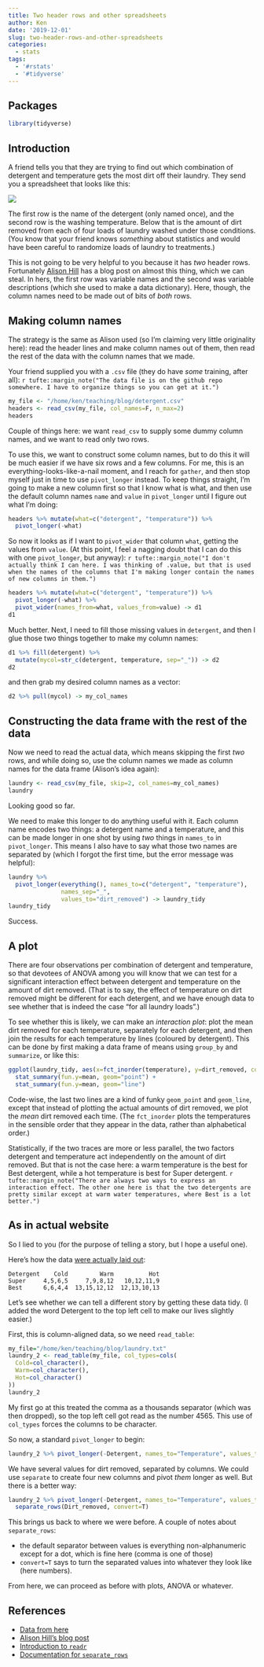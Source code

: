 ```yaml
---
title: Two header rows and other spreadsheets
author: Ken
date: '2019-12-01'
slug: two-header-rows-and-other-spreadsheets
categories:
  - stats
tags:
  - '#rstats'
  - '#tidyverse'
---
```


## Packages

```r
library(tidyverse)
```

## Introduction

A friend tells you that they are trying to find out which combination of detergent and temperature gets the most dirt off their laundry. They send you a spreadsheet that looks like this:

![](/Screenshot_2019-12-01_17-44-05.png)

The first row is the name of the detergent (only named once), and the second row is the washing temperature. Below that is the amount of dirt removed from each of four loads of laundry washed under those conditions. (You know that your friend knows *something* about statistics and would have been careful to randomize loads of laundry to treatments.)

This is not going to be very helpful to you because it has *two* header rows. Fortunately [Alison Hill](https://alison.rbind.io/post/2018-02-23-read-multiple-header-rows/) has a blog post on almost this thing, which we can steal. In hers, the first row was variable names and the second was variable descriptions (which she used to make a data dictionary). Here, though, the column names need to be made out of bits of *both* rows.

## Making column names

The strategy is the same as Alison used (so I'm claiming very little originality here): read the header lines and make column names out of them, then read the rest of the data with the column names that we made.

Your friend supplied you with a `.csv` file (they do have *some* training, after all):
`r tufte::margin_note("The data file is on the github repo somewhere. I have to organize things so you can get at it.")`

```r
my_file <- "/home/ken/teaching/blog/detergent.csv"
headers <- read_csv(my_file, col_names=F, n_max=2)
headers
```

Couple of things here: we want `read_csv` to supply some dummy column names, and we want to read only two rows.

To use this, we want to construct some column names, but to do this it will be much easier if we have six rows and a few columns. For me, this is an everything-looks-like-a-nail moment, and I reach for `gather`, and then stop myself just in time to use `pivot_longer` instead. To keep things straight, I'm going to make a new column first so that I know what is what, and then use the default column names `name` and `value` in `pivot_longer` until I figure out what I'm doing:

```r
headers %>% mutate(what=c("detergent", "temperature")) %>% 
  pivot_longer(-what)
```

So now it looks as if I want to `pivot_wider` that column `what`, getting the values from `value`. (At this point, I feel a nagging doubt that I can do this with one `pivot_longer`, but anyway):
`r tufte::margin_note("I don't actually think I can here. I was thinking of .value, but that is used when the names of the columns that I'm making longer contain the names of new columns in them.")`

```r
headers %>% mutate(what=c("detergent", "temperature")) %>% 
  pivot_longer(-what) %>% 
  pivot_wider(names_from=what, values_from=value) -> d1
d1
```

Much better. Next, I need to fill those missing values in `detergent`, and then I glue those two things together to make my column names:

```r
d1 %>% fill(detergent) %>% 
  mutate(mycol=str_c(detergent, temperature, sep="_")) -> d2
d2
```

and then grab my desired column names as a vector:

```r
d2 %>% pull(mycol) -> my_col_names
```

## Constructing the data frame with the rest of the data

Now we need to read the actual data, which means skipping the first *two* rows, and while doing so, use the column names we made as column names for the data frame (Alison's idea again):

```r
laundry <- read_csv(my_file, skip=2, col_names=my_col_names)
laundry
```

Looking good so far.

We need to make this longer to do anything useful with it. Each column name encodes two things: a detergent name and a temperature, and this can be made longer in one shot by using *two* things in `names_to` in `pivot_longer`. This means I also have to say what those two names are separated by (which I forgot the first time, but the error message was helpful):

```r
laundry %>% 
  pivot_longer(everything(), names_to=c("detergent", "temperature"), 
               names_sep="_", 
               values_to="dirt_removed") -> laundry_tidy
laundry_tidy
```

Success.

## A plot

There are four observations per combination of detergent and temperature, so that devotees of ANOVA among you will know that we can test for a significant interaction effect between detergent and temperature on the amount of dirt removed. (That is to say, the effect of temperature on dirt removed might be different for each detergent, and we have enough data to see whether that is indeed the case "for all laundry loads".)

To see whether this is likely, we can make an *interaction plot*: plot the mean dirt removed for each temperature, separately for each detergent, and then join the results for each temperature by lines (coloured by detergent). This can be done by first making a data frame of means using `group_by` and `summarize`, or like this:

```r
ggplot(laundry_tidy, aes(x=fct_inorder(temperature), y=dirt_removed, colour=detergent, group=detergent)) + 
  stat_summary(fun.y=mean, geom="point") +
  stat_summary(fun.y=mean, geom="line")
```

Code-wise, the last two lines are a kind of funky `geom_point` and `geom_line`, except that instead of plotting the actual amounts of dirt removed, we plot the *mean* dirt removed each time. (The `fct_inorder` plots the temperatures in the sensible order that they appear in the data, rather than alphabetical order.)

Statistically, if the two traces are more or less parallel, the two factors detergent and temperature act independently on the amount of dirt removed. But that is not the case here: a warm temperature is the best for Best detergent, while a hot temperature is best for Super detergent. 
`r tufte::margin_note("There are always two ways to express an interaction effect. The other one here is that the two detergents are pretty similar except at warm water temperatures, where Best is a lot better.")`


## As in actual website 

So I lied to you (for the purpose of telling a story, but I hope a useful one).

Here's how the data [were actually laid out](http://statweb.stanford.edu/~susan/courses/s141/exanova.pdf):

```
Detergent    Cold         Warm          Hot
Super     4,5,6,5     7,9,8,12   10,12,11,9
Best      6,6,4,4  13,15,12,12  12,13,10,13
```

Let's see whether we can tell a different story by getting these data tidy. (I added the word Detergent to the top left cell to make our lives slightly easier.)

First, this is column-aligned data, so we need `read_table`:

```r
my_file="/home/ken/teaching/blog/laundry.txt"
laundry_2 <- read_table(my_file, col_types=cols(
  Cold=col_character(),
  Warm=col_character(),
  Hot=col_character()
))
laundry_2
```

My first go at this treated the comma as a thousands separator (which was then dropped), so the top left cell got read as the number 4565. This use of `col_types` forces the columns to be character. 

So now, a standard `pivot_longer` to begin:

```r
laundry_2 %>% pivot_longer(-Detergent, names_to="Temperature", values_to="Dirt_removed")
```

We have several values for dirt removed, separated by columns. We could use `separate` to create four new columns and pivot *them* longer as well. But there is a better way:

```r
laundry_2 %>% pivot_longer(-Detergent, names_to="Temperature", values_to="Dirt_removed") %>% 
  separate_rows(Dirt_removed, convert=T) 
```

This brings us back to where we were before. A couple of notes about `separate_rows`:

- the default separator between values is everything non-alphanumeric except for a dot, which is fine here (comma is one of those)
- `convert=T` says to turn the separated values into whatever they look like (here numbers).

From here, we can proceed as before with plots, ANOVA or whatever.


## References

- [Data from here](http://statweb.stanford.edu/~susan/courses/s141/exanova.pdf)
- [Alison Hill's blog post](https://alison.rbind.io/post/2018-02-23-read-multiple-header-rows/)
- [Introduction to `readr`](https://readr.tidyverse.org/articles/readr.html)
- [Documentation for `separate_rows`](https://www.rdocumentation.org/packages/tidyr/versions/0.8.3/topics/separate_rows)